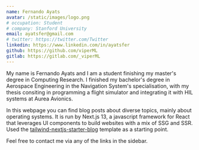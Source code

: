 ```yaml
---
name: Fernando Ayats
avatar: /static/images/logo.png
# occupation: Student
# company: Stanford University
email: ayatsfer@gmail.com
# twitter: https://twitter.com/Twitter
linkedin: https://www.linkedin.com/in/ayatsfer
github: https://github.com/viperML
gitlab: https://gitlab.com/_viperML
---
```


My name is Fernando Ayats and I am a student finishing my master's degree in Computing Research. I finished my bachelor's degree in Aerospace Engineering in the Navigation System's specialisation, with my thesis consiting in programming a flight simulator and integrating it with HIL systems at Aurea Avionics.

In this webpage you can find blog posts about diverse topics, mainly about operating systems. It is run by Next.js 13, a javascript framework for React that leverages UI components to build websites with a mix of SSG and SSR. Used the [tailwind-nextjs-starter-blog](https://github.com/timlrx/tailwind-nextjs-starter-blog/) template as a starting point.

Feel free to contact me via any of the links in the sidebar.
